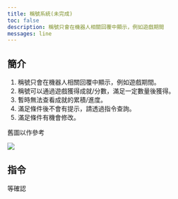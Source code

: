 ```yaml
---
title: 稱號系統(未完成)
toc: false
description: 稱號只會在機器人相關回覆中顯示，例如遊戲期間
messages: line
---
```


## 簡介

1. 稱號只會在機器人相關回覆中顯示，例如遊戲期間。
2. 稱號可以通過遊戲獲得成就/分數，滿足一定數量後獲得。
3. 暫時無法查看成就的累積/進度。
4. 滿足條件後不會有提示，請透過指令查詢。
5. 滿足條件有機會修改。

舊圖以作參考

<img className="py-4 px-2 box-content bg-[rgb(25,25,25)]" src="/assets/titles_old.jpeg" />

## 指令

等確認
